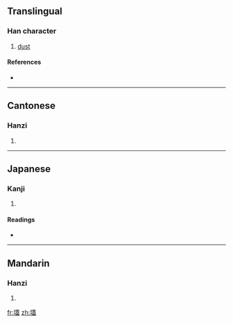 ==Translingual==

===Han character===
{{Han char|rn=32|rad=土|as=14|sn=17|four=4411<sub>7</sub>|canj=土廿土廿 (GTGT)}}

# [[dust]]

====References====
* {{Han ref|kx=0241.080|dkj=05555|dj=0480.310|hdz=10490.090|uh=58D2|ud=22738|bh=ECCD|bd=60621}}

----

==Cantonese==

===Hanzi===
{{yue-hanzi|jyut=|y=oi2}}

# {{defn|Cantonese|sort=土14}}

----

==Japanese==

===Kanji===
{{ja-kanji|grade=|rs=土14}}

# {{defn|Japanese|sort=土14}}

====Readings====
* {{ja-readings|on=[[あい]] (ai), [[かい]] (kai)|kun=[[つちけむり]] (tsuchikemuri)}}

----

==Mandarin==

===Hanzi===
{{cmn-hanzi|pin=[[ài]] ([[ai4]]), [[yà]] ([[ya4]])|wg=ai<sup>4</sup>, ya<sup>4</sup>}}

# {{defn|Mandarin|sort=土14}}

[[fr:壒]]
[[zh:壒]]